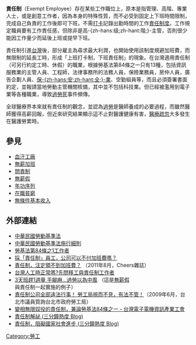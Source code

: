 {{Multiple issues|
{{POV |time=2010-05-13T11:42:18+00:00 }}
{{External links|time=2021-02-25T03:13:37+00:00}}
{{Unreferenced|time=2021-02-25T03:13:37+00:00}}
}}
'''責任制'''（Exempt Employee）存在某些工作職位上，原本是指管理、高階、專業人士，或是創意工作者，因為本身的特殊性質，而不必受到固定上下班時間限制，完成自己負責的工作後即可下班，不需[[打卡|打卡]]記錄出勤時間的工作[[責任制度|責任制度]]。工作規定職員要有工作責任感，但除非是高-{zh-hans:级;zh-hant:階;}-主管，否則很少能因工作量少而延後上班或提早下班。

責任制引進[[台灣|台灣]]後，部分雇主為尋求最大利潤，也開始使用該制度規避加班費，而無限制的延長工時，形成「上班打卡制，下班責任制」的現象。在台灣適用責任制（可另行約定工時、休假）的職業，根據勞基法第84條之一只有13種，包括資訊服務業的主管人員、工程師，法律事務所的法務人員，保險業務員，房仲人員，廣告企劃人員、[[保全|保-{zh-hans:安;zh-hant:全;}-業]]、空勤組員等，而且必須簽署書面約定，並報請當地勞動主管機關核備，其中並不包括科技業。但已經被濫用到電子業等各種職業，導致[[過勞死|過勞死]]事件頻傳。

全球醫療界本來就有責任制的觀念，並認為[[過勞|過勞]]是醫師養成的必要過程，而雖然醫師獲得高薪回報，但近來研究結果顯示這不止對醫護健康有害，[[醫療錯誤|醫療疏忽]]大多發生在醫護勞累時。

== 參見 ==
* [[血汗工廠|血汗工廠]]
* [[無薪加班|無薪加班]]
* [[問責制|問責制]]
* [[無薪假|無薪假]]
* [[年功序列|年功序列]]
* [[工作貧窮|在職貧窮]]
* [[無條件基本收入|無條件基本收入]]

==外部連結==
* [http://law.moj.gov.tw/LawClass/LawAll.aspx?PCode=N0030001 中華民國勞動基準法] {{Wayback|url=http://law.moj.gov.tw/LawClass/LawAll.aspx?PCode=N0030001 |date=20170426084823 }}
* [http://law.moj.gov.tw/LawClass/LawAll.aspx?PCode=N0030002 中華民國勞動基準法施行細則] {{Wayback|url=http://law.moj.gov.tw/LawClass/LawAll.aspx?PCode=N0030002 |date=20210517031209 }}
* [https://twworkforce.com/84-1/ 勞基法第84條之1工作者] {{Wayback|url=https://twworkforce.com/84-1/ |date=20210218114110 }}
* [http://blog.xuite.net/hansenchen586/twblog/158887494 採「責任制」員工，公司可以不付加班費嗎？]
* [http://www.cheers.com.tw/article/article.action?id=5023713 責任制，注定領不到加班費？] {{Wayback|url=http://www.cheers.com.tw/article/article.action?id=5023713 |date=20200410191416 }}（2011年8月，Cheers雜誌）
* [http://www.coolloud.org.tw/node/3774 台灣人工時正常嗎?先問移工與責任制工作者] {{Wayback|url=http://www.coolloud.org.tw/node/3774 |date=20210218114125 }}
* [http://www.libertytimes.com.tw/2009/new/mar/19/today-life4.htm 3天班趕1週量 手腳麻…過勞以為中風] {{Wayback|url=http://www.libertytimes.com.tw/2009/new/mar/19/today-life4.htm |date=20130831123844 }}（這是[[無薪假|無薪假]]與責任制一起實施的例子）
* [https://web.archive.org/web/20090102055535/http://tcc0745.tcc.gov.tw/onweb.jsp?webno=3333333236 責任制公司全部違法行事！ 勞工局視而不見，有法不管！]（2009年6月，台北市議員質詢台北市政府勞工局）
* [https://web.archive.org/web/20120331042315/http://www.siplra.net/home/document/labor-condition-1/2009-06-30-01 變相無限奴役的責任制，兼論勞基法84條之一 - 台灣電子電機資訊產業工會]
* [http://sobakome.pixnet.net/blog/post/36452627 責任制解祕 (三分鐘熱度 Blog)] {{Wayback|url=http://sobakome.pixnet.net/blog/post/36452627 |date=20210218114138 }}
* [http://sobakome.pixnet.net/blog/post/36232350 責任制，阻礙國家社會進步 (三分鐘熱度 Blog)] {{Wayback|url=http://sobakome.pixnet.net/blog/post/36232350 |date=20210218114143 }}
{{就業}}

[[Category:勞工|Category:勞工]]